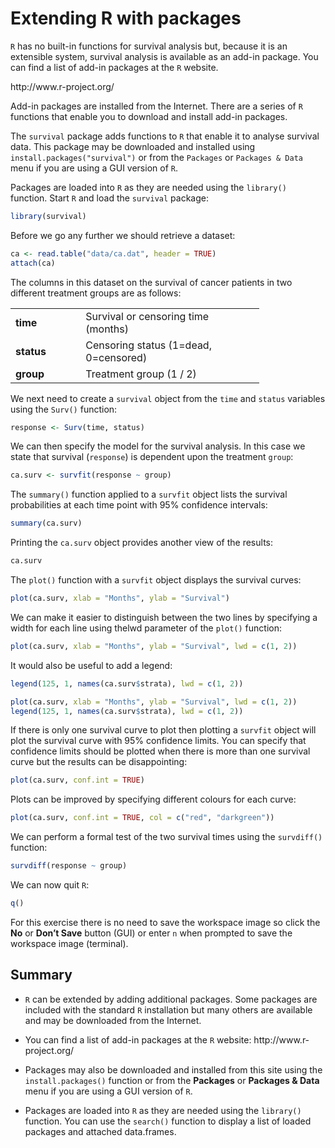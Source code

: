# Extending R with packages {#extend-r}

`R` has no built-in functions for survival analysis but, because it is an extensible system, survival analysis is
available as an add-in package. You can find a list of add-in packages at the `R` website. 

http://www.r-project.org/

Add-in packages are installed from the Internet. There are a series of `R` functions that enable you to download and install add-in packages.

The `survival` package adds functions to `R` that enable it to analyse survival data. This package may be downloaded and installed using `install.packages("survival")` or from the `Packages` or `Packages & Data` menu if you are using a GUI version of `R`.

Packages are loaded into `R` as they are needed using the `library()` function. Start `R` and load the `survival` package:

```r
library(survival)
```

Before we go any further we should retrieve a dataset:

```r
ca <- read.table("data/ca.dat", header = TRUE)
attach(ca)
```

The columns in this dataset on the survival of cancer patients in two different treatment groups are as follows:

+---------------+----------------------------------------+
| **time**      | Survival or censoring time (months)    |
+---------------+----------------------------------------+
| **status**    | Censoring status (1=dead, 0=censored)  |
+---------------+----------------------------------------+
| **group**     | Treatment group (1 / 2)                |
+---------------+----------------------------------------+

We next need to create a `survival` object from the `time` and `status` variables using the `Surv()` function: 

```r
response <- Surv(time, status)
```

We can then specify the model for the survival analysis. In this case we state that survival (`response`) is dependent upon the treatment `group`:

```r
ca.surv <- survfit(response ~ group)
```

The `summary()` function applied to a `survfit` object lists the survival probabilities at each time point with 95% confidence intervals:

```r
summary(ca.surv)
```

Printing the `ca.surv` object provides another view of the results: 

```r
ca.surv
```

The `plot()` function with a `survfit` object displays the survival curves: 

```r
plot(ca.surv, xlab = "Months", ylab = "Survival")
```

We can make it easier to distinguish between the two lines by specifying a width for each line using thelwd
parameter of the `plot()` function:

```r
plot(ca.surv, xlab = "Months", ylab = "Survival", lwd = c(1, 2))
```

It would also be useful to add a legend:

```r
legend(125, 1, names(ca.surv$strata), lwd = c(1, 2))
```

```r
plot(ca.surv, xlab = "Months", ylab = "Survival", lwd = c(1, 2))
legend(125, 1, names(ca.surv$strata), lwd = c(1, 2))
```

If there is only one survival curve to plot then plotting a `survfit` object will plot the survival curve with 95% confidence limits. You can specify that confidence limits should be plotted when there is more than one survival curve but the results can be disappointing:

```r
plot(ca.surv, conf.int = TRUE)
```

Plots can be improved by specifying different colours for each curve:

```r
plot(ca.surv, conf.int = TRUE, col = c("red", "darkgreen"))
```

We can perform a formal test of the two survival times using the `survdiff()` function: 

```r
survdiff(response ~ group)
```

We can now quit `R`: 

```r
q()
```

For this exercise there is no need to save the workspace image so click the **No** or **Don't Save** button (GUI) or enter `n` when prompted to save the workspace image (terminal).

## Summary

* `R` can be extended by adding additional packages. Some packages are included with the standard `R` installation but many others are available and may be downloaded from the Internet.

* You can find a list of add-in packages at the `R` website: http://www.r-project.org/

* Packages may also be downloaded and installed from this site using the `install.packages()` function or from the **Packages** or **Packages & Data** menu if you are using a GUI version of `R`.

* Packages are loaded into `R` as they are needed using the `library()` function. You can use the `search()` function to display a list of loaded packages and attached data.frames.


